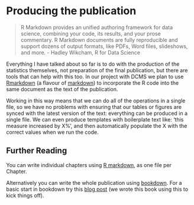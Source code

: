 # Producing the publication {#pub}

> R Markdown provides an unified authoring framework for data science, combining your code, its results, and your prose commentary. R Markdown documents are fully reproducible and support dozens of output formats, like PDFs, Word files, slideshows, and more. 
- Hadley Wikcham, R for Data Science

Everything I have talked about so far is to do with the production of the statistics themselves, not preparation of the final publication, but there are tools that can help with this too. In our project with DCMS we plan to use [Rmarkdown](http://rmarkdown.rstudio.com/) (a flavour of [markdown](https://en.wikipedia.org/wiki/Markdown)) to incorporate the R code into the same document as the text of the publication.

Working in this way means that we can do all of the operations in a single file, so we have no problems with ensuring that our tables or figures are synced with the latest version of the text: everything can be produced in a single file. We can even produce templates with boilerplate text like: ‘this measure increased by X%’, and then automatically populate the X with the correct values when we run the code.

## Further Reading

You can write individual chapters using [R markdown](http://r4ds.had.co.nz/r-markdown.html), as one file per Chapter.  

Alternatively you can write the whole publication using [bookdown](https://bookdown.org/yihui/bookdown/). For a basic start in bookdown try this [blog post](http://seankross.com/2016/11/17/How-to-Start-a-Bookdown-Book.html) (we wrote this book using this to kick things off).  